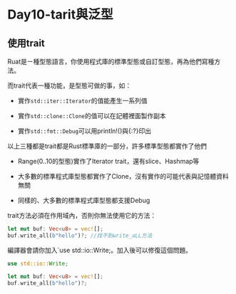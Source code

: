 # Day10-tarit與泛型

## 使用trait

Ruat是ㄧ種型態語言，你使用程式庫的標準型態或自訂型態，再為他們寫種方法。

而trait代表一種功能，是型態可做的事，如：

- 實作`std::iter::Iterator`的值能產生一系列值

- 實作`std::clone::Clone`的值可以在記體裡面製作副本

- 實作`std::fmt::Debug`可以用println!()與{:?}印出


以上三種都是trait都是Rust標準庫的一部分，許多標準型態都實作了他們

- Range<i32>(0..10的型態)實作了Iterator trait，還有slice、Hashmap等

- 大多數的標準程式庫型態都實作了Clone，沒有實作的可能代表與記憶體資料無關

- 同樣的、大多數的標準程式庫型態都支援Debug

trait方法必須在作用域內，否則你無法使用它的方法：

```Rust
let mut buf: Vec<u8> = vec![];
buf.write_all(b"hello")?; //找不到write_aLL方法
```

編譯器會請你加入`use std::io::Write;。加入後可以修復這個問題。

```Rust
use std::io::Write;

let mut buf: Vec<u8> = vec![];
buf.write_all(b"hello")?;
```









